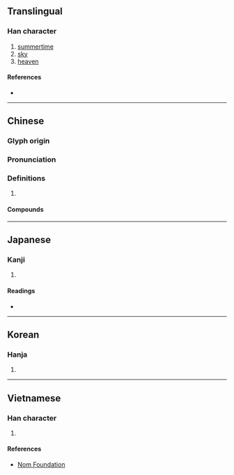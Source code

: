 {{character info/new}}
==Translingual==

===Han character===
{{Han char|rn=72|rad=日|as=04|sn=8|four=60430|canj=AMK|ids=⿱日天}}

# [[summertime]]
# [[sky]]
# [[heaven]]

====References====
* {{Han ref|kx=0491.070|dkj=13799|dj=0852.140|hdz=21488.080|uh=660A|ud=26122|bh=A9FE|bd=43518}}

----

==Chinese==
{{zh-forms}}

===Glyph origin===
{{Han etym}}

===Pronunciation===
{{zh-pron
|m=hào
|m-s=
|c=hou6
|c-t=
|g=
|h=pfs=
|j=
|md=
|mn=
|mn-t=
|w=
|x=
|mc=y
|oc=y
|cat=
}}

===Definitions===
{{zh-hanzi}}

# {{rfdef|lang=zh}}

====Compounds====
{{zh-der|昊天}}

----

==Japanese==

===Kanji===
{{ja-kanji|grade=|rs=日04}}

# {{defn|lang=ja|sort=日04}}

====Readings====
* {{ja-readings
|goon=ごう<がう
|kanon=こう<かう
|kun=そら-
}}

----

==Korean==

===Hanja===
{{ko-hanja|hangeul=호|eumhun=|rv=ho|mr=ho|y=ho}}

# {{defn|lang=ko|sort=日04}}

----

==Vietnamese==

===Han character===
{{vi-hantu|rs=日04|hạo}}

# {{defn|lang=vi|sort=日04}}

====References====
* [http://nomfoundation.org/common/nom_details.php?codepoint=660a Nom Foundation]